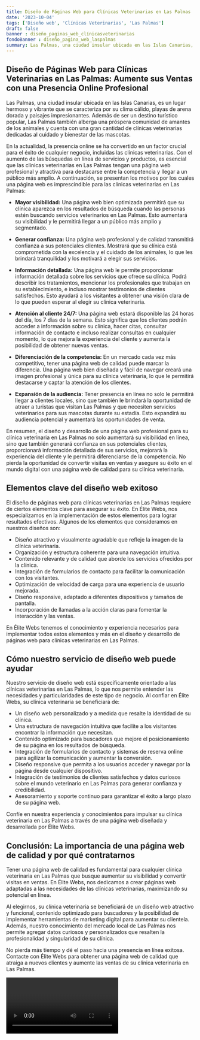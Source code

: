```yaml
---
title: Diseño de Páginas Web para Clínicas Veterinarias en Las Palmas
date: '2023-10-04'
tags: ['Diseño web', 'Clínicas Veterinarias', 'Las Palmas']
draft: false
banner : diseño_paginas_web_clínicasveterinarias
fondoBanner : diseño_pagina_web_laspalmas
summary: Las Palmas, una ciudad insular ubicada en las Islas Canarias, es un lugar hermoso y vibrante que se caracteriza por su clima cálido, playas de arena dorada y paisajes impresionantes. Además de ser un destino turístico popular, Las Palmas también alberga una próspera comunidad de amantes de los animales y cuenta con una gran cantidad de clínicas veterinarias dedicadas al cuidado y bienestar de las mascotas.
---
```


## Diseño de Páginas Web para Clínicas Veterinarias en Las Palmas: Aumente sus Ventas con una Presencia Online Profesional

Las Palmas, una ciudad insular ubicada en las Islas Canarias, es un lugar hermoso y vibrante que se caracteriza por su clima cálido, playas de arena dorada y paisajes impresionantes. Además de ser un destino turístico popular, Las Palmas también alberga una próspera comunidad de amantes de los animales y cuenta con una gran cantidad de clínicas veterinarias dedicadas al cuidado y bienestar de las mascotas.

En la actualidad, la presencia online se ha convertido en un factor crucial para el éxito de cualquier negocio, incluidas las clínicas veterinarias. Con el aumento de las búsquedas en línea de servicios y productos, es esencial que las clínicas veterinarias en Las Palmas tengan una página web profesional y atractiva para destacarse entre la competencia y llegar a un público más amplio. A continuación, se presentan los motivos por los cuales una página web es imprescindible para las clínicas veterinarias en Las Palmas:

- **Mayor visibilidad:** Una página web bien optimizada permitirá que su clínica aparezca en los resultados de búsqueda cuando las personas estén buscando servicios veterinarios en Las Palmas. Esto aumentará su visibilidad y le permitirá llegar a un público más amplio y segmentado.

- **Generar confianza:** Una página web profesional y de calidad transmitirá confianza a sus potenciales clientes. Mostrará que su clínica está comprometida con la excelencia y el cuidado de los animales, lo que les brindará tranquilidad y los motivará a elegir sus servicios.

- **Información detallada:** Una página web le permite proporcionar información detallada sobre los servicios que ofrece su clínica. Podrá describir los tratamientos, mencionar los profesionales que trabajan en su establecimiento, e incluso mostrar testimonios de clientes satisfechos. Esto ayudará a los visitantes a obtener una visión clara de lo que pueden esperar al elegir su clínica veterinaria.

- **Atención al cliente 24/7:** Una página web estará disponible las 24 horas del día, los 7 días de la semana. Esto significa que los clientes podrán acceder a información sobre su clínica, hacer citas, consultar información de contacto e incluso realizar consultas en cualquier momento, lo que mejora la experiencia del cliente y aumenta la posibilidad de obtener nuevas ventas.

- **Diferenciación de la competencia:** En un mercado cada vez más competitivo, tener una página web de calidad puede marcar la diferencia. Una página web bien diseñada y fácil de navegar creará una imagen profesional y única para su clínica veterinaria, lo que le permitirá destacarse y captar la atención de los clientes.

- **Expansión de la audiencia:** Tener presencia en línea no solo le permitirá llegar a clientes locales, sino que también le brindará la oportunidad de atraer a turistas que visitan Las Palmas y que necesiten servicios veterinarios para sus mascotas durante su estadía. Esto expandirá su audiencia potencial y aumentará las oportunidades de venta.

En resumen, el diseño y desarrollo de una página web profesional para su clínica veterinaria en Las Palmas no solo aumentará su visibilidad en línea, sino que también generará confianza en sus potenciales clientes, proporcionará información detallada de sus servicios, mejorará la experiencia del cliente y le permitirá diferenciarse de la competencia. No pierda la oportunidad de convertir visitas en ventas y asegure su éxito en el mundo digital con una página web de calidad para su clínica veterinaria.

<GifSeo />

<Cta />

## Elementos clave del diseño web exitoso

El diseño de páginas web para clínicas veterinarias en Las Palmas requiere de ciertos elementos clave para asegurar su éxito. En Élite Webs, nos especializamos en la implementación de estos elementos para lograr resultados efectivos. Algunos de los elementos que consideramos en nuestros diseños son:

- Diseño atractivo y visualmente agradable que refleje la imagen de la clínica veterinaria.
- Organización y estructura coherente para una navegación intuitiva.
- Contenido relevante y de calidad que aborde los servicios ofrecidos por la clínica.
- Integración de formularios de contacto para facilitar la comunicación con los visitantes.
- Optimización de velocidad de carga para una experiencia de usuario mejorada.
- Diseño responsive, adaptado a diferentes dispositivos y tamaños de pantalla.
- Incorporación de llamadas a la acción claras para fomentar la interacción y las ventas.

En Élite Webs tenemos el conocimiento y experiencia necesarios para implementar todos estos elementos y más en el diseño y desarrollo de páginas web para clínicas veterinarias en Las Palmas.

## Cómo nuestro servicio de diseño web puede ayudar

Nuestro servicio de diseño web está específicamente orientado a las clínicas veterinarias en Las Palmas, lo que nos permite entender las necesidades y particularidades de este tipo de negocio. Al confiar en Élite Webs, su clínica veterinaria se beneficiará de:

- Un diseño web personalizado y a medida que resalte la identidad de su clínica.
- Una estructura de navegación intuitiva que facilite a los visitantes encontrar la información que necesitan.
- Contenido optimizado para buscadores que mejore el posicionamiento de su página en los resultados de búsqueda.
- Integración de formularios de contacto y sistemas de reserva online para agilizar la comunicación y aumentar la conversión.
- Diseño responsive que permita a los usuarios acceder y navegar por la página desde cualquier dispositivo.
- Integración de testimonios de clientes satisfechos y datos curiosos sobre el mundo veterinario en Las Palmas para generar confianza y credibilidad.
- Asesoramiento y soporte continuo para garantizar el éxito a largo plazo de su página web.

Confíe en nuestra experiencia y conocimientos para impulsar su clínica veterinaria en Las Palmas a través de una página web diseñada y desarrollada por Élite Webs.

## Conclusión: La importancia de una página web de calidad y por qué contratarnos

Tener una página web de calidad es fundamental para cualquier clínica veterinaria en Las Palmas que busque aumentar su visibilidad y convertir visitas en ventas. En Élite Webs, nos dedicamos a crear páginas web adaptadas a las necesidades de las clínicas veterinarias, maximizando su potencial en línea.

Al elegirnos, su clínica veterinaria se beneficiará de un diseño web atractivo y funcional, contenido optimizado para buscadores y la posibilidad de implementar herramientas de marketing digital para aumentar su clientela. Además, nuestro conocimiento del mercado local de Las Palmas nos permite agregar datos curiosos y personalizados que resalten la profesionalidad y singularidad de su clínica.

No pierda más tiempo y dé el paso hacia una presencia en línea exitosa. Contacte con Élite Webs para obtener una página web de calidad que atraiga a nuevos clientes y aumente las ventas de su clínica veterinaria en Las Palmas.

<Video />

<CtaBot job='Clínicas Veterinarias' city='Las Palmas'/>

<Gmaps query='Las Palmas+españa+maps' />
